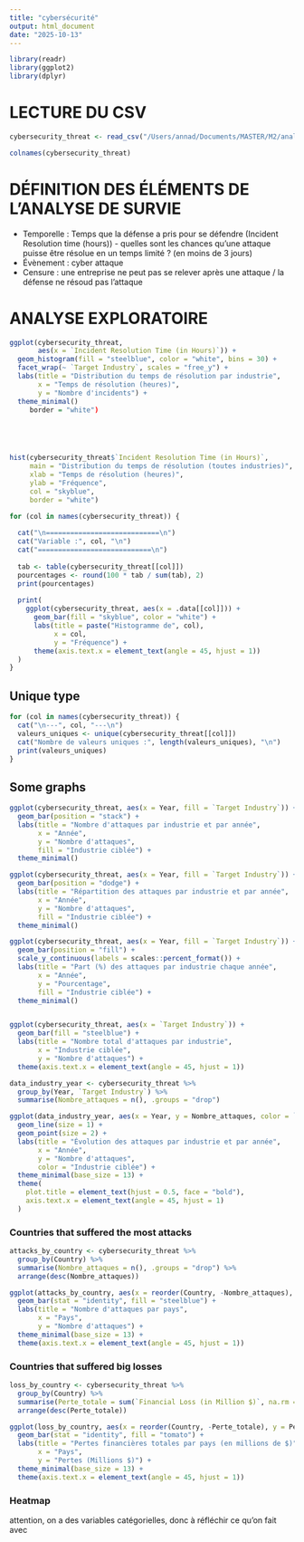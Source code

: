 ```yaml
---
title: "cybersécurité"
output: html_document
date: "2025-10-13"
---
```



```r
library(readr)
library(ggplot2)
library(dplyr)

```



# LECTURE DU CSV

```r

cybersecurity_threat <- read_csv("/Users/annad/Documents/MASTER/M2/analyse de survie/data/Global_Cybersecurity_Threats_2015_2024.csv")

```

```r
colnames(cybersecurity_threat)
```



# DÉFINITION DES ÉLÉMENTS DE L'ANALYSE DE SURVIE

- Temporelle : Temps que la défense a pris pour se défendre (Incident Resolution time (hours)) - quelles sont les chances qu'une attaque puisse être résolue en un temps limité ? (en moins de 3 jours)
- Évènement : cyber attaque
- Censure : une entreprise ne peut pas se relever après une attaque / la défense ne résoud pas l'attaque





# ANALYSE EXPLORATOIRE

```r
ggplot(cybersecurity_threat,
       aes(x = `Incident Resolution Time (in Hours)`)) +
  geom_histogram(fill = "steelblue", color = "white", bins = 30) +
  facet_wrap(~ `Target Industry`, scales = "free_y") +
  labs(title = "Distribution du temps de résolution par industrie",
       x = "Temps de résolution (heures)",
       y = "Nombre d'incidents") +
  theme_minimal()
     border = "white")





hist(cybersecurity_threat$`Incident Resolution Time (in Hours)`,
     main = "Distribution du temps de résolution (toutes industries)",
     xlab = "Temps de résolution (heures)",
     ylab = "Fréquence",
     col = "skyblue",
     border = "white")


```







```r
for (col in names(cybersecurity_threat)) {
  
  cat("\n============================\n")
  cat("Variable :", col, "\n")
  cat("============================\n")
  
  tab <- table(cybersecurity_threat[[col]])
  pourcentages <- round(100 * tab / sum(tab), 2)
  print(pourcentages)
  
  print(
    ggplot(cybersecurity_threat, aes(x = .data[[col]])) +
      geom_bar(fill = "skyblue", color = "white") +
      labs(title = paste("Histogramme de", col),
           x = col,
           y = "Fréquence") +
      theme(axis.text.x = element_text(angle = 45, hjust = 1))
  )
}
```


## Unique type

```r
for (col in names(cybersecurity_threat)) {
  cat("\n---", col, "---\n")
  valeurs_uniques <- unique(cybersecurity_threat[[col]])
  cat("Nombre de valeurs uniques :", length(valeurs_uniques), "\n")
  print(valeurs_uniques)
}


```

## Some graphs

```r
ggplot(cybersecurity_threat, aes(x = Year, fill = `Target Industry`)) +
  geom_bar(position = "stack") +
  labs(title = "Nombre d'attaques par industrie et par année",
       x = "Année",
       y = "Nombre d'attaques",
       fill = "Industrie ciblée") +
  theme_minimal()

ggplot(cybersecurity_threat, aes(x = Year, fill = `Target Industry`)) +
  geom_bar(position = "dodge") +
  labs(title = "Répartition des attaques par industrie et par année",
       x = "Année",
       y = "Nombre d'attaques",
       fill = "Industrie ciblée") +
  theme_minimal()

ggplot(cybersecurity_threat, aes(x = Year, fill = `Target Industry`)) +
  geom_bar(position = "fill") +
  scale_y_continuous(labels = scales::percent_format()) +
  labs(title = "Part (%) des attaques par industrie chaque année",
       x = "Année",
       y = "Pourcentage",
       fill = "Industrie ciblée") +
  theme_minimal()


ggplot(cybersecurity_threat, aes(x = `Target Industry`)) +
  geom_bar(fill = "steelblue") +
  labs(title = "Nombre total d'attaques par industrie",
       x = "Industrie ciblée",
       y = "Nombre d'attaques") +
  theme(axis.text.x = element_text(angle = 45, hjust = 1))


```

```r

data_industry_year <- cybersecurity_threat %>%
  group_by(Year, `Target Industry`) %>%
  summarise(Nombre_attaques = n(), .groups = "drop")

ggplot(data_industry_year, aes(x = Year, y = Nombre_attaques, color = `Target Industry`)) +
  geom_line(size = 1) +
  geom_point(size = 2) +
  labs(title = "Évolution des attaques par industrie et par année",
       x = "Année",
       y = "Nombre d'attaques",
       color = "Industrie ciblée") +
  theme_minimal(base_size = 13) +
  theme(
    plot.title = element_text(hjust = 0.5, face = "bold"),
    axis.text.x = element_text(angle = 45, hjust = 1)
  )

```


### Countries that suffered the most attacks

```r
attacks_by_country <- cybersecurity_threat %>%
  group_by(Country) %>%
  summarise(Nombre_attaques = n(), .groups = "drop") %>%
  arrange(desc(Nombre_attaques))

ggplot(attacks_by_country, aes(x = reorder(Country, -Nombre_attaques), y = Nombre_attaques)) +
  geom_bar(stat = "identity", fill = "steelblue") +
  labs(title = "Nombre d'attaques par pays",
       x = "Pays",
       y = "Nombre d'attaques") +
  theme_minimal(base_size = 13) +
  theme(axis.text.x = element_text(angle = 45, hjust = 1))

```

### Countries that suffered big losses

```r
loss_by_country <- cybersecurity_threat %>%
  group_by(Country) %>%
  summarise(Perte_totale = sum(`Financial Loss (in Million $)`, na.rm = TRUE), .groups = "drop") %>%
  arrange(desc(Perte_totale))

ggplot(loss_by_country, aes(x = reorder(Country, -Perte_totale), y = Perte_totale)) +
  geom_bar(stat = "identity", fill = "tomato") +
  labs(title = "Pertes financières totales par pays (en millions de $)",
       x = "Pays",
       y = "Pertes (Millions $)") +
  theme_minimal(base_size = 13) +
  theme(axis.text.x = element_text(angle = 45, hjust = 1))

```


### Heatmap

attention, on a des variables catégorielles, donc à réfléchir ce qu'on fait avec

```r


```


